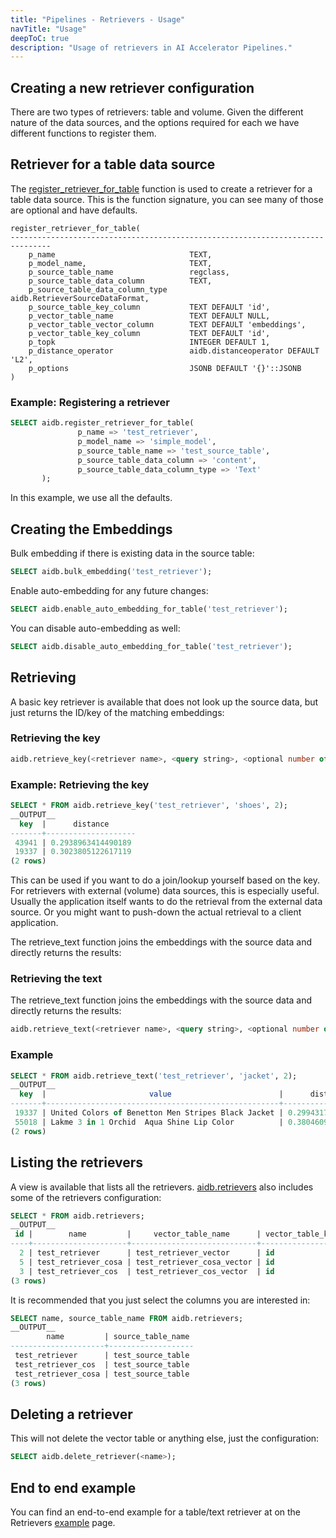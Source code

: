 ```yaml
---
title: "Pipelines - Retrievers - Usage"
navTitle: "Usage"
deepToC: true
description: "Usage of retrievers in AI Accelerator Pipelines."
---
```


## Creating a new retriever configuration

There are two types of retrievers: table and volume. Given the different nature of the data sources, and the options required for each we have different functions to register them.

## Retriever for a table data source

The [register_retriever_for_table](../reference/retrievers#aidbregister_retriever_for_table) function is used to create a retriever for a table data source. This is the function signature, you can see many of those are optional and have defaults.

```
register_retriever_for_table(
-------------------------------------------------------------------------------
    p_name                              TEXT,
    p_model_name,                       TEXT,
    p_source_table_name                 regclass,
    p_source_table_data_column          TEXT,
    p_source_table_data_column_type     aidb.RetrieverSourceDataFormat,
    p_source_table_key_column           TEXT DEFAULT 'id',
    p_vector_table_name                 TEXT DEFAULT NULL,
    p_vector_table_vector_column        TEXT DEFAULT 'embeddings',
    p_vector_table_key_column           TEXT DEFAULT 'id',
    p_topk                              INTEGER DEFAULT 1,
    p_distance_operator                 aidb.distanceoperator DEFAULT 'L2',
    p_options                           JSONB DEFAULT '{}'::JSONB
)
```

### Example: Registering a retriever

``` sql
SELECT aidb.register_retriever_for_table(
               p_name => 'test_retriever',
               p_model_name => 'simple_model',
               p_source_table_name => 'test_source_table',
               p_source_table_data_column => 'content',
               p_source_table_data_column_type => 'Text'
       );
```

In this example, we use all the defaults.

## Creating the Embeddings

Bulk embedding if there is existing data in the source table:

```sql
SELECT aidb.bulk_embedding('test_retriever'); 
```

Enable auto-embedding for any future changes:

```sql
SELECT aidb.enable_auto_embedding_for_table('test_retriever');
```

You can disable auto-embedding as well:

```sql
SELECT aidb.disable_auto_embedding_for_table('test_retriever');
```

## Retrieving

A basic key retriever is available that does not look up the source data, but just returns the ID/key of the matching embeddings:

### Retrieving the key

```sql
aidb.retrieve_key(<retriever name>, <query string>, <optional number of results>);
```

### Example: Retrieving the key

```sql
SELECT * FROM aidb.retrieve_key('test_retriever', 'shoes', 2);
__OUTPUT__
  key  |      distance
-------+--------------------
 43941 | 0.2938963414490189
 19337 | 0.3023805122617119
(2 rows)
```

This can be used if you want to do a join/lookup yourself based on the key. For retrievers with external (volume) data sources, this is especially useful. Usually the application itself wants to do the retrieval from the external data source. Or you might want to push-down the actual retrieval to a client application.  

The retrieve_text function joins the embeddings with the source data and directly returns the results:

### Retrieving the text

The retrieve_text function joins the embeddings with the source data and directly returns the results:

```sql
aidb.retrieve_text(<retriever name>, <query string>, <optional number of results>);
```

### Example

```sql
SELECT * FROM aidb.retrieve_text('test_retriever', 'jacket', 2);
__OUTPUT__
  key  |                       value                        |      distance
-------+----------------------------------------------------+--------------------
 19337 | United Colors of Benetton Men Stripes Black Jacket | 0.2994317672742334
 55018 | Lakme 3 in 1 Orchid  Aqua Shine Lip Color          | 0.3804609668507203
(2 rows)
 ```

## Listing the retrievers

A view is available that lists all the retrievers. [aidb.retrievers](../reference/retrievers#aidbretrievers) also includes some of the retrievers configuration:

```sql
SELECT * FROM aidb.retrievers;
__OUTPUT__
 id |        name         |     vector_table_name      | vector_table_key_column | vector_table_vector_column |  model_name  | topk | distance_operator | options | source_table_name | source_table_data_column | source_table_data_column_type | source_table_key_column | source_volume_name
----+---------------------+----------------------------+-------------------------+----------------------------+--------------+------+-------------------+---------+-------------------+--------------------------+-------------------------------+-------------------------+--------------------
  2 | test_retriever      | test_retriever_vector      | id                      | embeddings                 | simple_model |    5 | InnerProduct      | {}      | test_source_table | content                  | Text                          | id                      |
  5 | test_retriever_cosa | test_retriever_cosa_vector | id                      | embeddings                 | simple_model |    1 | L2                | {}      | test_source_table | content                  | Text                          | id                      |
  3 | test_retriever_cos  | test_retriever_cos_vector  | id                      | embeddings                 | simple_model |    5 | Cosine            | {}      | test_source_table | content                  | Text                          | id                      |
(3 rows)
```

It is recommended that you just select the columns you are interested in:

```sql
SELECT name, source_table_name FROM aidb.retrievers;
__OUTPUT__
        name         | source_table_name
---------------------+-------------------
 test_retriever      | test_source_table
 test_retriever_cos  | test_source_table
 test_retriever_cosa | test_source_table
(3 rows)
```

## Deleting a retriever

This will not delete the vector table or anything else, just the configuration:

```sql
SELECT aidb.delete_retriever(<name>);
```

## End to end example

You can find an end-to-end example for a table/text retriever at on the Retrievers [example](example) page.
